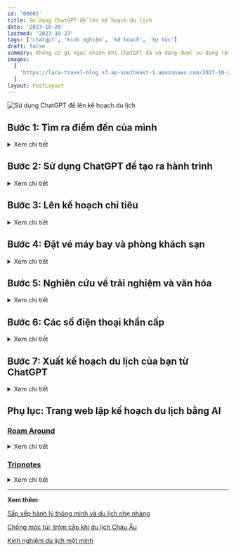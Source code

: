 ```yaml
---
id: '00002'
title: Sử dụng ChatGPT để lên kế hoạch du lịch
date: '2023-10-20'
lastmod: '2023-10-27'
tags: ['chatgpt', 'kinh nghiệm', 'kế hoạch', 'tự túc']
draft: false
summary: Không có gì ngạc nhiên khi ChatGPT đã và đang được sử dụng rất nhiều. Bạn có biết, ChatGPT cũng có thể dùng để lên kế hoạch cho chuyến đi? Để giúp bạn thực hiện chính xác điều đó, mình đã biên soạn hướng dẫn này để yêu cầu ChatGPT trợ giúp lập kế hoạch du lịch.
images:
  [
    'https://laca-travel-blog.s3.ap-southeast-1.amazonaws.com/2023-10-20-su-dung-chatgpt-de-len-ke-hoach-du-lich/len-ke-hoach-du-lich-chatgpt-cover.jpg',
  ]
layout: PostLayout
---
```


![Sử dụng ChatGPT để lên kế hoạch du lịch](https://laca-travel-blog.s3.ap-southeast-1.amazonaws.com/2023-10-20-su-dung-chatgpt-de-len-ke-hoach-du-lich/len-ke-hoach-du-lich-chatgpt-cover.jpg)

<TOCInline toc={props.toc} asDisclosure toHeading={3} />

## Bước 1: Tìm ra điểm đến của mình

<details>
<summary>Xem chi tiết</summary>

Đôi khi chúng ta muốn đi du lịch để thoát khỏi không khí thành phố ngột ngạt, muốn thưởng cho mình một kỳ nghỉ sau một khoảng thời gian làm việc vất vả, hay đơn giản chỉ muốn đi với ai đó... Có cả tỉ lí do. Và trong nhiều trường hợp không biết phải đi đâu. Rất may, nếu bạn rơi vào hoàn cảnh này, ChatGPT cũng có thể giúp tìm ra nơi lý tưởng cho kỳ nghỉ của bạn. Tuy nhiên, bạn cần phải có ý tưởng chung về những gì bạn muốn, bao gồm những thứ như khí hậu, sự náo nhiệt hay yên bình của nơi bạn muốn đến. Chỉ bấy nhiêu thôi cũng đủ rồi, chúng ta hãy bắt đầu.

Trong cửa sổ trò chuyện ChatGPT mới, bạn có thể nhập nội dung như hình dưới. Tất nhiên, bạn có thể sửa đổi yêu cầu này dựa trên sở thích của mình.

> Tôi đang tìm kiếm một địa điểm du lịch có những bãi biển đầy cát và nắng, khung cảnh đẹp bao quanh thành phố, có thể náo nhiệt nhưng cũng có thể yên bình. Bạn có thể giúp tôi tìm ra điều đó bằng cách đưa ra 5 địa điểm như thế trên toàn thế giới không?

Chưa đầy 30 giây bạn đã có kết quả (^\_\*)

> Tất nhiên, dưới đây là danh sách 5 địa điểm du lịch trên khắp thế giới có bãi biển đẹp, nắng và cát, khung cảnh tuyệt đẹp, và có thể náo nhiệt nhưng cũng có thể yên bình:
>
> 1. **Bali, Indonesia:** Bali nổi tiếng với những bãi biển tuyệt đẹp, như Kuta, Seminyak, và Jimbaran. Bạn có thể tìm thấy các bãi biển dành cho surfing như Uluwatu, cũng như các bãi biển yên tĩnh như Nusa Dua. Đảo này còn có rất nhiều hoạt động du lịch, cảnh quan tự nhiên và văn hóa độc đáo.
> 2. **Cancún, Mexico:** Cancún tọa lạc ở bán đảo Yucatan của Mexico và nổi tiếng với những bãi biển tuyệt đẹp ven biển Caribbean. Không chỉ có cát trắng và nắng ấm, Cancún còn có nhiều hoạt động giải trí, nhà hàng và thắng cảnh lịch sử như các di chỉ Maya gần đó.
> 3. **Phuket, Thái Lan:** Phuket là hòn đảo lớn nhất của Thái Lan và nổi tiếng với những bãi biển tuyệt đẹp như Patong, Karon và Kata. Bạn có thể tham gia các hoạt động như lặn biển, thăm các ngôi đền và pháo đài lịch sử, hoặc thư giãn trên bãi biển.
> 4. **Santorini, Hy Lạp:** Santorini là một hòn đảo ở biển Aegean với kiến trúc truyền thống Hy Lạp, các ngôi làng trắng nổi tiếng và bãi biển Kamari với cát đen. Đảo này cũng nổi tiếng với khung cảnh đẹp và hoàng hôn tuyệt đẹp.
> 5. **Miami Beach, Hoa Kỳ:** Miami Beach nằm ở Florida và có các bãi biển nổi tiếng như South Beach. Đây là một điểm đến náo nhiệt với cuộc sống về đêm sôi động, nhà hàng, và các hoạt động giải trí. Tuy nhiên, bạn cũng có thể tìm được những bãi biển yên tĩnh và khu vực thuộc khu vực Biscayne National Park cho những trải nghiệm thư giãn.
>
> Nhớ kiểm tra các hạn chế du lịch và yêu cầu visa (nếu cần) trước khi đi du lịch đến các điểm đến này, đặc biệt trong bối cảnh thời gian hiện tại.

ChatGPT đã cung cấp cho bạn 5 điểm đến tuyệt đẹp như đã yêu cầu. Tuy nhiên, trước khi hoàn tất lựa chọn của mình, bạn có thể yêu cầu ChatGPT cho bạn biết thêm về lựa chọn đó. Ví dụ, bạn muốn đến thăm Bali nên bạn sẽ hỏi thêm về nơi này. Trong cuộc trò chuyện của bạn với ChatGPT, hãy nhập yêu cầu sau:

> Tôi đang lên kế hoạch đến thăm Bali. Hãy cho tôi biết thêm về nó và tại sao tôi nên chọn nó.

Và những gì bạn có thể nhận được sẽ như bên dưới.

> Bali, một đảo ở Indonesia, là một điểm đến du lịch phổ biến và nổi tiếng trên toàn thế giới. Dưới đây là một số lý do tại sao bạn nên chọn Bali làm điểm đến của mình:
>
> 1. **Bãi biển tuyệt đẹp:** Bali có các bãi biển đẹp và đa dạng. Từ bãi biển Kuta sôi động với sóng lớn và hoạt động giải trí, đến bãi biển Nusa Dua yên bình và thích hợp cho gia đình, cũng như bãi biển Jimbaran và Seminyak dành cho người yêu thiên nhiên và biển cát trắng.
> 2. **Văn hóa và lịch sử độc đáo:** Bali có một nền văn hóa độc đáo với các di sản Hindu đặc trưng. Bạn có thể tham quan các ngôi đền và lễ hội truyền thống như Pura Besakih và Pura Ulun Danu Bratan.
> 3. **Thiên nhiên tuyệt vời:** Đảo này có cảnh quan thiên nhiên tuyệt đẹp với rừng núi xanh mướt, thung lũng lúa mạch, hồ nước trong veo, và nhiều thác nước đẹp như Tegenungan Waterfall và Gitgit Waterfall.
> 4. **Đồ ẩm thực phong phú:** Bali có nhiều nhà hàng và quán ẩm thực phong phú, từ món ăn đường phố ngon và rẻ đến các nhà hàng cao cấp. Bạn nên thử các món ăn đặc sản Bali như nasi goreng (cơm chiên), mie goreng (mì xào), và babi guling (lợn quay).
> 5. **Hoạt động giải trí:** Bali có rất nhiều hoạt động giải trí. Bạn có thể tham gia lặn biển, tham quan ngọn núi lửa hoạt động như Gunung Agung, tham gia yoga và thiền tại các trung tâm thể dục tâm linh, cũng như thư giãn tại các khu resort sang trọng.
> 6. **Mua sắm:** Bali là một điểm mua sắm tuyệt vời với các chợ địa phương và cửa hàng bán đồ thủ công nghệ thuật, đồ da, và quần áo thời trang.
> 7. **Giá cả hợp lý:** Bali nổi tiếng với sự hợp lý về giá cả, từ chỗ ăn uống đến chỗ ở và hoạt động giải trí.
> 8. **Môi trường thân thiện:** Bali chú trọng đến bảo vệ môi trường và là một điểm đến thân thiện với người yêu thiên nhiên.
>
> Lưu ý rằng Bali có mùa mưa và mùa khô, vì vậy bạn nên xem xét thời gian du lịch của mình để tránh mùa mưa nếu bạn muốn tận hưởng bãi biển và hoạt động ngoài trời.

Bạn cũng nên xem thêm về hình ảnh địa điểm bằng Google, hoặc Bing. Hiện tại thì ChatGPT vẫn là AI văn bản nên không thể cung cấp hình ảnh.

![Tìm kiếm Bali bằng Google](https://laca-travel-blog.s3.ap-southeast-1.amazonaws.com/2023-10-20-su-dung-chatgpt-de-len-ke-hoach-du-lich/google-bali-indonesia.jpg)

Nếu bạn thấy ổn với lựa chọn của mình về Bali, tiếp theo chúng ta sẽ sử dụng ChatGPT để lên kế hoạch về hành trình đến Bali.

</details>

## Bước 2: Sử dụng ChatGPT để tạo ra hành trình

<details>
<summary>Xem chi tiết</summary>

Bây giờ đến phần chúng ta thực sự lên kế hoạch cho chuyến đi của mình. Tùy thuộc vào điểm đến và thời gian bạn có, số ngày bạn chọn có thể khác nhau. Ví dụ, bạn đang lên kế hoạch cho một chuyến đi 5 ngày để khám phá Bali. Hãy bắt đầu yêu cầu ChatGPT lập kế hoạch du lịch.

Trong cùng một cửa sổ trò chuyện với ChatGPT, hãy nhập yêu cầu sau để ChatGPT tạo hành trình:

> Tạo giúp tôi hành trình cho chuyến đi 5 ngày tới Bali. Gồm những địa điểm đẹp nhất nhưng an toàn nhất mà tôi có thể khám phá. Bao gồm một lượng vừa phải việc cần làm vì tôi cũng muốn có chút thời gian để thư giãn.

Bạn sẽ nhận được phản hồi nhanh chóng từ ChatGPT, nội dung có thể như sau:

> Dưới đây là một hành trình dành cho chuyến đi 5 ngày đến Bali, bao gồm những địa điểm đẹp nhất và cân nhắc đến việc thư giãn:
>
> **Ngày 1: Kuta và Seminyak**
>
> - Sáng: Đến Bali và nhận phòng tại resort ở Kuta hoặc Seminyak.
> - Trưa: Dạo chơi và mua sắm tại Kuta Square hoặc Seminyak Square.
> - Chiều: Thư giãn trên bãi biển Kuta hoặc Seminyak, tham gia các hoạt động biển.
> - Tối: Thử các món ăn ngon tại các nhà hàng địa phương hoặc quốc tế ở Seminyak.
>
> **Ngày 2: Ubud**
>
> - Sáng: Di chuyển đến Ubud, một trung tâm văn hóa và nghệ thuật ở Bali.
> - Trưa: Thăm Bãi cỏ điều hòa Monkey Forest và xem các con khỉ ở đó.
> - Chiều: Thăm Ubud Palace và tham quan thị trấn Ubud.
> - Tối: Tận hưởng một buổi tối dạo chơi ở trung tâm Ubud.
>
> **Ngày 3: Chuyến tham quan thiên nhiên**
>
> - Sáng: Tham quan thung lũng lúa mạch Tegallalang, nơi có cánh đồng lúa mạch độc đáo.
> - Trưa: Đi tham quan thác nước Tegenungan và thử một bữa trưa địa phương.
> - Chiều: Thăm ngôi đền lịch sử Pura Tirta Empul và tắm tại các suối nước nóng thần kỳ Tirta Empul.
> - Tối: Trở lại Ubud và dạo chơi tại thị trấn.
>
> **Ngày 4: Uluwatu**
>
> - Sáng: Di chuyển đến Uluwatu, nổi tiếng với bãi biển cát trắng và những con sóng tuyệt vời cho surfing.
> - Trưa: Thăm ngọn núi lửa Uluwatu và ngôi đền Uluwatu cách biển hơn 70 mét.
> - Chiều: Thưởng thức một bữa tối trên biển ở một trong các nhà hàng đáng chú ý tại Uluwatu.
> - Tối: Tham dự một buổi biểu diễn Kecak Fire Dance tại ngôi đền Uluwatu.
>
> **Ngày 5: Relax và Spa**
>
> - Sáng: Thư giãn tại resort của bạn hoặc dạo chơi thêm một chút ở Uluwatu.
> - Trưa: Trải nghiệm một liệu pháp spa Bali thư giãn tại một spa danh tiếng.
> - Chiều: Thời gian tự do để tận hưởng biển và thư giãn tại resort của bạn.
> - Tối: Cuối cùng, thưởng thức một bữa tối cuối cùng tại Bali trước khi chuẩn bị rời đảo vào ngày hôm sau.
>
> Hãy lưu ý rằng Bali có lưu ý về dịch COVID-19, vì vậy hãy kiểm tra các hạn chế và yêu cầu hiện tại trước khi bạn đi và luôn tuân theo các quy định an toàn và lưu ý về sức kháng.

</details>

## Bước 3: Lên kế hoạch chi tiêu

<details>
<summary>Xem chi tiết</summary>

Bạn có thể đã có sẵn ngân sách cho toàn bộ chuyến đi. Tuy nhiên, nếu bạn là người không rành về các chi phí liên quan, đã đến lúc hỏi ChatGPT và nhận được ước tính cho kế hoạch du lịch.

> Dựa trên chuyến đi đã tạo, tổng chi phí đi lại và tận hưởng chỉ cho một người sẽ là bao nhiêu? Ngoại trừ khách sạn và chuyến bay.

Mặc dù, chi phí sẽ không được cập nhật 100% theo dữ liệu mới nhất và có thể sai khác với thực tế, nhưng ít ra ChatGPT cũng cho chúng ta một cái nhìn tổng quan.

> Chi phí đi lại và tận hưởng ở Bali (ngoại trừ khách sạn và chuyến bay) có thể thay đổi tùy thuộc vào lựa chọn cá nhân của bạn và mức tiêu dùng. Dưới đây là một ước tính về một số chi phí bạn có thể phải đối mặt trong chuyến đi 5 ngày đến Bali:
>
> 1. **Ăn uống:** Dự kiến bạn có thể trả khoảng 20-30 USD mỗi ngày cho các bữa ăn, bao gồm bữa sáng, trưa và tối. Tùy thuộc vào bạn chọn nhà hàng đắt tiền hay địa điểm địa phương.
> 2. **Vé tham quan:** Giá vé tham quan cho các điểm tham quan như Monkey Forest, ngọn núi lửa Uluwatu, Pura Tirta Empul và các hoạt động như buổi biểu diễn Kecak Fire Dance có thể thay đổi, nhưng bạn có thể dự kiến trả từ 10-20 USD cho tất cả các hoạt động trong chuyến đi của bạn.
> 3. **Vận chuyển:** Chi phí vận chuyển trong khu vực Bali có thể thấp nếu bạn sử dụng dịch vụ taxi hoặc thuê xe máy. Tuy nhiên, hãy dự kiến khoảng 10-20 USD cho vận chuyển hàng ngày, bao gồm taxi hoặc thuê xe máy.
> 4. **Spa và liệu pháp:** Bali nổi tiếng với spa và liệu pháp thư giãn. Giá có thể thay đổi, nhưng một liệu pháp spa trung bình có thể tốn từ 30-50 USD. Hãy cân nhắc tùy theo dịch vụ bạn chọn.
> 5. **Hoạt động và mua sắm:** Dự kiến bạn sẽ chi tiêu thêm cho hoạt động như tham gia lớp học nấu ăn, mua sắm đặc sản và mua sắm đồ thủ công nghệ thuật. Dự kiến khoảng 20-30 USD cho mỗi ngày cho các hoạt động này.
>
> Vì vậy, tổng chi phí dự kiến cho việc ăn uống, tham quan, vận chuyển, spa, hoạt động và mua sắm (ngoại trừ khách sạn và chuyến bay) cho một người trong chuyến đi 5 ngày đến Bali có thể khoảng từ 100 đến 150 USD mỗi ngày. Hãy nhớ rằng đây chỉ là ước tính và chi phí cụ thể có thể thay đổi tùy thuộc vào lựa chọn cá nhân của bạn và cách bạn quản lý ngân sách.

Tuy nhiên, theo nguyên tắc chung, tốt hơn hết bạn nên có một khoản dự phòng thay vì dựa hoàn toàn vào AI như lời nói của nó. Trong trường hợp của mình, mình sẽ lấy giới hạn trên là \$750 và đẩy nó lên \$900 để chuyến đi an toàn, thoải mái hơn.

</details>

## Bước 4: Đặt vé máy bay và phòng khách sạn

<details>
<summary>Xem chi tiết</summary>

Bây giờ đến phần chúng ta đặt chuyến bay và khách sạn. Vì ChatGPT không cung cấp thông tin theo thời gian thực hoặc thực sự đặt chỗ cho các chuyến bay và đặt phòng khách sạn nên mình chỉ yêu cầu nó đưa ra các đề xuất về hãng hàng không và khách sạn.

Tương tự các phần trên, mình yêu cầu ChatGPT thực hiện các việc sau:

> Đề xuất cho tôi các chuyến bay nhanh và giá cả phải chăng để đến Bali \<điểm đến\> từ TP. Hồ Chí Minh \<điểm xuất phát\>. Bao gồm tên của các hãng hàng không, thời gian họ sẽ thực hiện và có thể thêm ước tính sơ bộ về chi phí của mỗi hãng.

ChatGPT sẽ đưa ra 5 gợi ý cho những hãng hàng không phổ biến nhất đến Bali từ TP. Hồ Chí Minh như sau.

> Việc tìm chuyến bay nhanh và giá cả phải chăng từ TP. Hồ Chí Minh đến Bali có thể thay đổi tùy theo thời điểm bạn tìm kiếm và dự kiến khởi hành của bạn. Dưới đây là một số hãng hàng không thông thường có chuyến bay từ TP. Hồ Chí Minh đến Bali, cùng với ước tính sơ bộ về chi phí:
>
> 1. **Vietnam Airlines:**
>    - Thời gian bay: Trung bình từ 4 đến 5 giờ.
>    - Ước tính giá: Từ 200 USD trở lên cho vé một chiều. Giá có thể biến đổi theo mùa và thời điểm đặt vé.
> 2. **AirAsia:**
>    - Thời gian bay: Trung bình từ 4 đến 5 giờ.
>    - Ước tính giá: AirAsia thường cung cấp vé giá rẻ. Giá có thể thấp hơn 200 USD cho vé một chiều, nhưng nó có thể biến đổi dựa trên thời điểm đặt và sự linh hoạt về ngày.
> 3. **Lion Air:**
>    - Thời gian bay: Trung bình từ 4 đến 5 giờ.
>    - Ước tính giá: Giá vé của Lion Air có thể rất cạnh tranh và giảm xuống dưới 200 USD cho vé một chiều trong trường hợp đặt sớm.
> 4. **Garuda Indonesia:**
>    - Thời gian bay: Trung bình từ 4 đến 5 giờ.
>    - Ước tính giá: Vé của Garuda Indonesia thường cao hơn một chút so với các hãng giá rẻ khác, với mức giá khoảng từ 250 USD trở lên cho vé một chiều.
> 5. **Singapore Airlines (qua Singapore):**
>    - Thời gian bay: Thường có thời gian chờ ở sân bay Changi ở Singapore.
>    - Ước tính giá: Thường có mức giá trung bình từ 300 USD trở lên cho vé một chiều.
>
> Lưu ý rằng giá vé có thể biến đổi theo mùa, ngày khởi hành, thời gian đặt vé và chính sách giá của các hãng hàng không. Để tìm chuyến bay giá rẻ và đáng tin cậy, bạn nên tìm kiếm trực tuyến trên các trang web đặt vé hoặc liên hệ với các đại lý du lịch. Đảm bảo kiểm tra chính sách hành lý, thời gian dừng chân (nếu có) và các dịch vụ bổ sung trước khi đặt vé.

Như mình đã đề cập, ChatGPT đã tuyên bố rằng nó không thể cung cấp thông tin chuyến bay theo thời gian thực. Tuy nhiên, nó vẫn đưa ra ước tính về giá cùng với một số lựa chọn chuyến bay phổ biến. Bạn có thể kiểm chứng lại giá này có phù hợp hay không trên trang web của các hãng hàng không.

Ngay cả khi ChatGPT không thể cung cấp cho bạn mức giá chính xác thì nó vẫn thực sự tốt trong việc đưa ra ước tính khá chính xác. Bây giờ chúng ta hãy hỏi về khách sạn.

> Gợi ý cho tôi một số khách sạn 2-3 sao tốt ở Bali để tôi có thể ở. Hãy nhớ ghi nhớ lịch trình của tôi và đảm bảo nó không quá xa những nơi tôi muốn trải nghiệm. Ngoài ra, hãy đưa vào ước tính giá sơ bộ cho từng khách sạn.

ChatGPT:

> Dưới đây là một số khách sạn 2-3 sao tốt ở Bali ở các vị trí phù hợp với lịch trình bạn đã đề xuất. Giá phòng có thể thay đổi tùy theo thời gian và các ưu đãi khuyến mãi, vì vậy bạn nên kiểm tra giá cụ thể và tính năng cụ thể trên trang web đặt phòng hoặc liên hệ trực tiếp với khách sạn để biết thông tin cụ thể.
>
> 1. **Kuta:**
>    - Hotel Terrace at Kuta: Khách sạn nằm gần bãi biển Kuta và các điểm tham quan chính. Giá phòng 2-3 sao thường khoảng từ 30-60 USD một đêm.
> 2. **Seminyak:**
>    - Horison Seminyak Hotel: Khách sạn này tọa lạc gần bãi biển Seminyak và các quán bar phố đi bộ. Giá phòng 2-3 sao tầm 40-80 USD một đêm.
> 3. **Ubud:**
>    - Ubud Village Hotel: Nằm tại trung tâm Ubud và gần các điểm tham quan như Ubud Palace. Giá phòng 2-3 sao tầm 40-70 USD một đêm.
> 4. **Uluwatu:**
>    - Le Grande Bali: Khách sạn này cung cấp không gian thoáng đãng và nằm gần bãi biển cát trắng. Giá phòng 2-3 sao thường tầm 50-90 USD một đêm.
> 5. **Nusa Dua:**
>    - Ibis Bali Benoa: Tọa lạc ở Nusa Dua, khách sạn này gần các khu resort sang trọng và bãi biển Nusa Dua. Giá phòng 2-3 sao tầm 30-60 USD một đêm.
>
> Hãy nhớ kiểm tra đánh giá từ khách trước đó và các dịch vụ bổ sung của từng khách sạn trước khi bạn đặt phòng. Cũng nên kiểm tra tính năng gần các điểm tham quan và hoạt động trong lịch trình của bạn để đảm bảo bạn sẽ thuận lợi trong việc tham quan và di chuyển.

Sau khi đã có gợi ý từ ChatGPT, bạn có thể lên các trang web booking khách sạn như [Booking.com](https://www.booking.com/), [Agoda](https://www.agoda.com/), [Hostelworld](https://www.hostelworld.com/) để đặt phòng.

</details>

## Bước 5: Nghiên cứu về trải nghiệm và văn hóa

<details>
<summary>Xem chi tiết</summary>

Bước này tùy chọn, nhưng nếu bạn muốn tìm hiểu lịch sử cũng như muốn có thêm nhiều trải nghiệm với nơi mình muốn đến. ChatGPT vẫn có thể giúp bạn.

> Tôi muốn tìm hiểu thêm về văn hóa của Bali. Tôi có thể thử một số trải nghiệm địa phương nào? Ngoài ra, hãy cho tôi biết thêm về cách tôi nên cư xử khi ở đó. Bao gồm những hướng dẫn đặc biệt nếu có để làm theo.

ChatGPT

> Văn hóa của Bali là một phần quan trọng của trải nghiệm du lịch tại đảo này. Dưới đây là một số trải nghiệm địa phương và hướng dẫn cư xử khi bạn đến Bali:
>
> **Trải nghiệm văn hóa:**
>
> 1. **Tham quan đền thờ:** Bali nổi tiếng với ngôi đền Hindu, và bạn có thể tham quan nhiều đền đài đẹp như Pura Besakih, Tanah Lot, và Uluwatu. Khi thăm các ngôi đền này, hãy mặc áo dài hoặc váy che đầu và tuân theo quy định về trang phục và tôn giáo.
> 2. **Dự lễ hội:** Bali tổ chức nhiều lễ hội truyền thống quanh năm. Nếu bạn có cơ hội, tham gia vào lễ hội Balinese để trải nghiệm văn hóa và nghi lễ địa phương.
> 3. **Lớp học nấu ăn:** Có nhiều lớp học nấu ăn Bali dành cho du khách. Đây là cách tuyệt vời để tìm hiểu về ẩm thực và tham gia vào nền văn hóa ẩm thực độc đáo của Bali.
> 4. **Tham gia yoga và thiền:** Bali có nhiều trung tâm yoga và thiền nổi tiếng. Tham gia vào các lớp học để tìm hiểu về lối sống tâm linh của đảo.
>    **Hướng dẫn cư xử:**
> 5. **Trang phục:** Khi thăm các đền và đài thờ, hãy mặc áo dài và kín đáo. Trong nhiều trường hợp, bạn sẽ phải che đầu khi vào các khu vực thờ cúng.
> 6. **Tôn trọng tôn giáo:** Tôn giáo là một phần quan trọng của cuộc sống ở Bali. Hãy tôn trọng các lễ hội, ngôi đền và nghi lễ, và tuân theo hướng dẫn của hướng dẫn viên hoặc người dân địa phương.
> 7. **Không chạm vào đầu:** Trong văn hóa Bali, đầu được coi là phần cao quý của cơ thể. Không nên chạm vào đầu của người khác, đặc biệt là trẻ em.
> 8. **Hỏi trước khi chụp ảnh:** Trước khi chụp ảnh người địa phương hoặc trong các khu vực thờ cúng, hãy hỏi xin phép.
> 9. **Hạn chế việc sử dụng đồng xuẩn trong đền:** Nếu bạn mang theo đồng xuẩn, hạn chế việc sử dụng chúng trong các ngôi đền và khu vực thánh. Nếu bạn muốn giúp đỡ, hãy đóng góp vào quỹ thích hợp.
> 10. **Không nên chỉ trỏ bằng ngón tay:** Chỉ trỏ bằng ngón tay được coi là vô lễ ở Bali. Thay vào đó, dùng cả bàn tay hoặc nếm thử thức ăn bằng ngón áp út.
> 11. **Hỏi xin phép trước khi tham gia các hoạt động tôn giáo:** Nếu bạn muốn tham gia vào các hoạt động tôn giáo, hãy hỏi xin phép và tuân theo hướng dẫn của người dẫn đường.
>
> Bằng cách tuân theo những hướng dẫn này, bạn sẽ tôn trọng văn hóa và tôn giáo độc đáo của Bali và có trải nghiệm du lịch thú vị và khám phá hơn.

ChatGPT đã lùng sục cơ sở dữ liệu của nó và đưa cho bạn danh sách những việc cần làm cũng như cách hành động. Bạn cũng nên nhận thức về khác biệt văn hóa, cũng như tuân thủ những khác biệt văn hóa này bất kể bạn có chấp nhận nó hay không. Bây giờ thì tiến tới những bước cuối cùng.

</details>

## Bước 6: Các số điện thoại khẩn cấp

<details>
<summary>Xem chi tiết</summary>

Khi đến một địa điểm mới, bạn phải luôn luôn đề phòng với những sự cố không mong muốn xảy ra. Lưu lại những số điện thoại khẩn cấp là một trong những cách giúp chuyến đi của bạn an toàn hơn. ChatGPT có thể giúp bạn điều này.

**_Lưu ý: Luôn kiểm tra kỹ các số điện thoại khẩn cấp trên các trang web chính thức liên quan đến điểm đến của bạn. Đừng bao giờ coi lời của ChatGPT là lời cuối cùng của bạn._**

> Tôi muốn có các số dành cho Cảnh sát, Xe cứu thương và Lính cứu hỏa. Cuối cùng, hãy cho tôi một số lời khuyên an toàn cho chuyến thăm Bali của tôi.

ChatGPT sẽ đưa kết quả, nhưng bạn cần kiểm chứng, vì đây là thông tin quan trọng. Và như bạn thấy cũng sẽ có một số lỗi từ ChatGPT, chẳng hạn như về câu chữ như bên dưới. Đây là phần trả lời của ChatGPT và mình giữ nguyên nội dung.

> Dưới đây là các số điện thoại khẩn cấp quan trọng ở Bali:
>
> - **Cảnh sát:** 110 (hoặc 112)
> - **Xe cứu thương:** 118
> - **Lính cứu hỏa:** 113
>
> Ngoài ra, dưới đây là một số lời khuyên an toàn cho chuyến thăm Bali:
>
> 1. **Bảo vệ sức kháng:** Hãy chắc chắn rằng bạn có bảo hiểm du lịch và kiểm tra tính năng bảo hiểm của bạn trước khi đi.
> 2. **An toàn thẻ tín dụng:** Sử dụng thẻ tín dụng hoặc tiền mặt thay vì mang theo số lượng lớn tiền mặt. Lưu ý giữ thẻ tín dụng và tiền mặt an toàn.
> 3. **Tránh tội phạm:** Bali là một địa điểm du lịch an toàn, nhưng bạn nên luôn cẩn thận với tài sản của mình. Đừng để đồ cá nhân không giám sát.
> 4. **Giao thông:** Lưu ý khi tham gia giao thông. Thuê một người lái xe chuyên nghiệp nếu bạn không quen với việc lái xe ở Bali.
> 5. **Ẩm thực:** Hãy kiểm tra vệ sinh và chất lượng thực phẩm khi ăn ngoài. Uống nước đóng chai và tránh nước vòi trong một số khu vực.
> 6. **Bảo vệ mặt trời:** Nắng Bali rất mạnh. Hãy sử dụng kem chống nắng và mặc áo che kín cổ và mắt khi bạn ở dưới nắng.
> 7. **Tôn trọng văn hóa:** Khi thăm các ngôi đền và đài thờ, hãy mặc áo dài và che đầu, và tuân theo quy định về trang phục và tôn giáo.
> 8. **Giao tiếp:** Hãy thể hiện sự tôn trọng và lịch lãm khi gặp người dân địa phương. Học một vài từ tiếng Bali hoặc tiếng Indonesia cơ bản sẽ giúp bạn giao tiếp tốt hơn.
> 9. **Dự trữ nước:** Nhiệt độ có thể rất cao ở Bali, nên hãy luôn mang theo nước uống để tránh bị mất nước.
> 10. **Thông tin cần thiết:** Mang theo sao y bản của hộ chiếu, giấy tờ quan trọng và số điện thoại quan trọng để trường hợp cần tìm giúp.
>
> Nhớ kiểm tra tình hình về dịch COVID-19 và tuân theo các hạn chế và hướng dẫn hiện tại liên quan đến dịch bệnh. Bali rất nổi tiếng với lòng mến và thân thiện, nên hãy tận hưởng chuyến đi của bạn và tôn trọng văn hóa địa phương.

</details>

## Bước 7: Xuất kế hoạch du lịch của bạn từ ChatGPT

<details>
<summary>Xem chi tiết</summary>

Như vậy, toàn bộ kế hoạch du lịch của chúng ta đã sẵn sàng với sự trợ giúp của ChatGPT. Mặc dù ChatGPT không thể xuất bản toàn bộ kế hoạch nhưng nó có thể tạo các lịch trình gọn gàng mà bạn có thể lưu trữ để tham khảo.

Với tất cả thông tin của chúng ta có cuộc trò chuyện và được ChatGPT ghi nhớ, hãy nhập lời nhắc sau để nhận bản tóm tắt về hành trình đến với Bali.

> Với tất cả thông tin tôi đã đưa ra về Bali, hãy tạo hai bảng khác nhau tóm tắt chi tiết hành trình cuối cùng của tôi, toàn bộ chi phí, các trải nghiệm ở Bali, số điện thoại khẩn cấp và các lời khuyên một cách ngắn gọn

Bạn sẽ nhận được kết quả cuối cùng. Nó không thực sự hoàn thiện cho lắm, phần chi phí mỗi người chưa có thông tin. Tuy nhiên, phần này bạn cũng đã nắm được ở phần [kế hoạch chi tiêu](#bước-3-lên-kế-hoạch-chi-tiêu). Phần còn lại là bạn sẽ tùy biến để làm cho nó hoàn hảo hơn.

> **Bảng 1: Hành trình và Chi phí**
>
> | Ngày   | Địa điểm và Hoạt động                    | Ước tính Chi phí (mỗi người) |
> | ------ | ---------------------------------------- | ---------------------------- |
> | Ngày 1 | Kuta/Seminyak                            | -                            |
> |        | - Nhận phòng tại khách sạn               |                              |
> |        | - Dạo chơi tại Kuta/Seminyak             |                              |
> | Ngày 2 | Ubud                                     | -                            |
> |        | - Di chuyển đến Ubud                     |                              |
> |        | - Thăm Monkey Forest và Ubud Palace      |                              |
> | Ngày 3 | Thung lũng lúa mạch và thác Tegenungan   | -                            |
> |        | - Thăm các điểm tham quan thiên nhiên    |                              |
> | Ngày 4 | Uluwatu                                  | -                            |
> |        | - Di chuyển đến Uluwatu                  |                              |
> |        | - Thăm ngọn núi lửa Uluwatu và thực hiện |                              |
> |        | buổi biểu diễn Kecak Fire Dance          |                              |
> | Ngày 5 | Thư giãn và kết thúc chuyến đi           | -                            |
> |        | - Trải nghiệm spa Bali và thư giãn       |                              |
> |        | - Trở về nơi ở                           |                              |
>
> **Tổng Chi phí ước tính (ngoài khách sạn và chuyến bay):** Khoảng 100-150 USD mỗi ngày.
>
> **Bảng 2: Thông tin Quan trọng**
>
> | Số điện thoại khẩn cấp   | Văn hóa và Lời khuyên                                                       |
> | ------------------------ | --------------------------------------------------------------------------- |
> | Cảnh sát: 110 (hoặc 112) | - Đảm bảo bạn mặc áo dài khi thăm ngôi đền và thực hiện các nghi lễ.        |
> | Xe cứu thương: 118       | - Tôn trọng văn hóa và tôn giáo của Bali.                                   |
> | Lính cứu hỏa: 113        | - Tuân theo hướng dẫn về trang phục tại các khu vực tôn giáo.               |
> |                          | - Hãy luôn bảo vệ sức kháng của bạn và kiểm tra bảo hiểm du lịch.           |
> |                          | - Tránh sử dụng đồng xuẩn trong đền và tuân theo các hướng dẫn địa phương.  |
> |                          | - Thận trọng với giao thông và giao tiếp lịch lãm với người dân địa phương. |
> |                          | - Kiểm tra thông tin về dịch COVID-19 và tuân theo các hạn chế hiện tại.    |
>
> Hãy luôn luôn giữ liên lạc với người thân và bạn bè của bạn và chắc chắn bạn đã có toàn bộ thông tin cần thiết để thực hiện chuyến đi tới Bali một cách an toàn và thú vị.

Như vậy, ChatGPT đã cung cấp cho chúng ta hai bảng có thể sử dụng cho kế hoạch du lịch Bali. Mặc dù bảng hành trình nhỏ nhưng bạn luôn có thể mở rộng để có được thông tin chi tiết.

Cuối cùng, nếu như thế vẫn chưa đủ. Bạn vẫn có thể thử qua những ứng dụng mở rộng để lên kế hoạch du lịch hoàn hảo cho mình.

</details>

## Phụ lục: Trang web lập kế hoạch du lịch bằng AI

### [Roam Around](https://www.roamaround.io)

<details>
<summary>Xem chi tiết</summary>

Đây là một trong những trang web để lên kế hoạch du lịch dễ dùng nhất mà mình được biết. Với giao diện đơn giản, nhưng khá đẹp mắt. Những gì bạn cần làm là nhập địa điểm cần đến và bạn sẽ có hành trình khá chi tiết kể cả bản đồ các địa điểm tham quan.

Nhập địa điểm muốn trải nghiệm.

![Giao diện Roam Around](https://laca-travel-blog.s3.ap-southeast-1.amazonaws.com/2023-10-20-su-dung-chatgpt-de-len-ke-hoach-du-lich/roam-around-gui.png)

Đây là kết quả trả về của Roam Around.

![Kết quả của Roam Around](https://laca-travel-blog.s3.ap-southeast-1.amazonaws.com/2023-10-20-su-dung-chatgpt-de-len-ke-hoach-du-lich/roam-around-hanh-trinh-bali.png)

Roam Around cho phép người dùng thay đổi về chuyến đi của họ, bao gồm thêm một số điểm nhất định cho trẻ em hoặc thú cưng. Sau đó nó sẽ sửa đổi kế hoạch du lịch cho phù hợp. Mặc dù không chi tiết như ChatGPT để lập kế hoạch du lịch nhưng Roam Around vẫn hữu ích.

</details>

### [Tripnotes](https://tripnotes.ai/app)

<details>
<summary>Xem chi tiết</summary>

Giao diện trang web gọn gàng nơi người dùng cần chọn điểm đến. Sau khi hoàn tất, bạn chỉ cần hỏi AI về bất kỳ yếu tố cụ thể nào, bao gồm nhà hàng, quán bar và địa điểm tham quan. Công cụ lập kế hoạch du lịch của Tripnotes là bản xem trước có giới hạn. Tại thời điểm mình viết bài này, trang web này chỉ đưa ra lời gợi ý về ăn uống là chính.

![Giao diện Tripnotes](https://laca-travel-blog.s3.ap-southeast-1.amazonaws.com/2023-10-20-su-dung-chatgpt-de-len-ke-hoach-du-lich/tripnotes-gui.png)

</details>

---

**Xem thêm**:

[Sắp xếp hành lý thông minh và du lịch nhẹ nhàng](https://laca.fun/blog/dong-goi-hanh-ly-thong-minh-va-du-lich-nhe-nhang)

[Chống móc túi, trộm cắp khi du lịch Châu Âu](https://laca.fun/blog/chong-lai-nan-moc-tui-trom-cap-khi-du-lich-chau-au)

[Kinh nghiệm du lịch một mình](https://laca.fun/blog/kinh-nghiem-du-lich-mot-minh)
